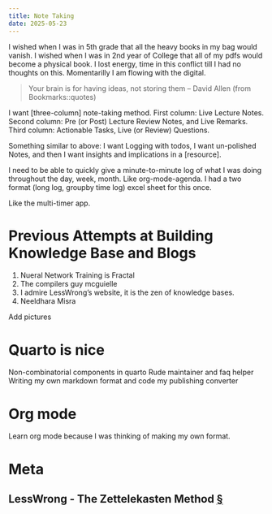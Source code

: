 ```yaml
---
title: Note Taking
date: 2025-05-23
---
```


I wished when I was in 5th grade that all the heavy books in my bag would vanish. I wished when I was in 2nd year of College that all of my pdfs would become a physical book. I lost energy, time in this conflict till I had no thoughts on this. Momentarilly I am flowing with the digital.

> Your brain is for having ideas, not storing them – David Allen (from Bookmarks::quotes)

I want [three-column] note-taking method. First column: Live Lecture Notes. Second column: Pre (or Post) Lecture Review Notes, and Live Remarks. Third column: Actionable Tasks, Live (or Review) Questions.

Something similar to above: I want Logging with todos, I want un-polished Notes, and then I want insights and implications in a [resource].

I need to be able to quickly give a minute-to-minute log of what I was doing throughout the day, week, month. Like org-mode-agenda. I had a two format (long log, groupby time log) excel sheet for this once.

Like the multi-timer app.

# Previous Attempts at Building Knowledge Base and Blogs

1. Nueral Network Training is Fractal
2. The compilers guy mcguielle
3. I admire LessWrong's website, it is the zen of knowledge bases.
4. Neeldhara Misra

Add pictures

# Quarto is nice

Non-combinatorial components in quarto
Rude maintainer and faq helper
Writing my own markdown format and code my publishing converter

# Org mode

Learn org mode because I was thinking of making my own format.

# Meta

::: {.callout-important}
# LessWrong - The Zettelekasten Method [§](https://www.lesswrong.com/posts/NfdHG6oHBJ8Qxc26s/the-zettelkasten-method-1)
:::
